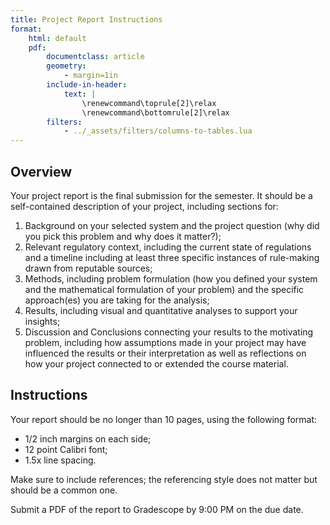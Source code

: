 ```yaml
---
title: Project Report Instructions
format:
    html: default
    pdf:
        documentclass: article
        geometry:
            - margin=1in  
        include-in-header:
            text: |
                \renewcommand\toprule[2]\relax
                \renewcommand\bottomrule[2]\relax
        filters:
            - ../_assets/filters/columns-to-tables.lua
---
```


## Overview

Your project report is the final submission for the semester. It should be a self-contained description of your project, including sections for:

1. Background on your selected system and the project question (why did you pick this problem and why does it matter?);
2. Relevant regulatory context, including the current state of regulations and a timeline including at least three specific instances of rule-making drawn from reputable sources;
3. Methods, including problem formulation (how you defined your system and the mathematical formulation of your problem) and the specific approach(es) you are taking for the analysis;
4. Results, including visual and quantitative analyses to support your insights;
5. Discussion and Conclusions connecting your results to the motivating problem,  including how assumptions made in your project may have influenced the results or their interpretation as well as reflections on how your project connected to or extended the course material.

## Instructions

Your report should be no longer than 10 pages, using the following format:

- 1/2 inch margins on each side;
- 12 point Calibri font;
- 1.5x line spacing.

Make sure to include references; the referencing style does not matter but should be a common one.

Submit a PDF of the report to Gradescope by 9:00 PM on the due date. 